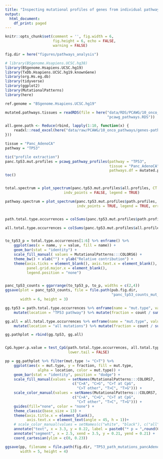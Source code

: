 ```yaml
---
title: "Inspecting mutational profiles of genes from individual pathways"
output: 
  html_document:
    df_print: paged
---
```


```r
knitr::opts_chunk$set(comment = '', fig.width = 6, 
                      fig.height = 6, echo = FALSE, 
                      warning = FALSE)

fig.dir = here("figures/pathways_analysis")

```


```r
# library(BSgenome.Hsapiens.UCSC.hg38)
library(BSgenome.Hsapiens.UCSC.hg19)
library(TxDb.Hsapiens.UCSC.hg19.knownGene)
library(org.Hs.eg.db)
library(tidyverse)
library(ggplot2)
library(MutationalPatterns)
library(here)

ref.genome = "BSgenome.Hsapiens.UCSC.hg19"

mutated.pathways.tissues = readRDS(file = here("data/RDS/PCAWG/10_onco_pathways",
                                               "pcawg_pathways.RDS"))

all.gene.path <- Reduce(rbind, lapply(1:10, function(x) {
    readxl::read_excel(here("data/raw/PCAWG/10_onco_pathways/genes-pathways.xlsx"), sheet = x)
}))
```
 
 
``` r

tissue = "Panc_AdenoCA"
pathway = "TP53"

tic("profile extraction")
panc.tp53.mut.profiles = pcawg_pathway_profiles(pathway = "TP53",
                                                tissue = "Panc_AdenoCA",
                                                pathways.df = mutated.pathways.tissues)
toc()


total.spectrum = plot_spectrum(panc.tp53.mut.profiles$all.profiles, CT = TRUE,condensed = FALSE, 
                           indv_points = FALSE, legend = TRUE)

pathway.spectrum = plot_spectrum(panc.tp53.mut.profiles$path.profiles, CT = TRUE,condensed = FALSE, 
                                 indv_points = TRUE, legend = TRUE, error_bars = 'none')


path.total.type.occurrences = colSums(panc.tp53.mut.profiles$path.profiles)

all.total.type.occurrences = colSums(panc.tp53.mut.profiles$all.profiles)


to_tp53_p = total.type.occurrences[1:6] %>% enframe() %>% 
    ggplot(aes(x = name, y = value, fill = name)) + 
    geom_bar(stat = "identity") + 
    scale_fill_manual( values = MutationalPatterns:::COLORS6) +
    theme_bw() + xlab("") + ylab("Relative contribution") + 
    theme(axis.ticks = element_blank(), axis.text.x = element_blank(), 
          panel.grid.major.x = element_blank(),
          legend.position = "none")


panc_tp53_counts = ggarrange(to_tp53_p, to_p, widths = c(2,4))
ggsave(plot = panc_tp53_counts, file = file.path(pub.fig.dir, 
                                                 "panc_tp53_counts_mut_types.png"),
       width = 6, height = 3)

gg.tp53 = path.total.type.occurrences %>% enframe(name = "mut.type", value = "count") %>%
    mutate(location = "TP53 pathway") %>% mutate(fraction = count / sum(count))

gg.all = all.total.type.occurrences %>% enframe(name = "mut.type", value = "count") %>%
    mutate(location = "all mutations") %>% mutate(fraction = count / sum(count))

gg.pathplot = rbind(gg.tp53, gg.all)


CpG.hyper.p.value = test_CpG(path.total.type.occurrences, all.total.type.occurrences, 
                             lower.tail = FALSE)

pp = gg.pathplot %>% filter(mut.type != "C>T") %>% 
    ggplot(aes(x = mut.type, y = fraction, fill = mut.type, 
               alpha = location, color = mut.type)) + 
    geom_bar(stat = "identity", position = "dodge") + 
    scale_fill_manual(values = setNames(MutationalPatterns:::COLORS7, 
                               c("C>A", "C>G", "C>T at CpG",
                                 "C>T other", "T>C", "T>G"))) +
    scale_color_manual(values = setNames(MutationalPatterns:::COLORS7, 
                               c("C>A", "C>G", "C>T at CpG",
                                 "C>T other", "T>C", "T>G"))) +
    guides(fill="none", color = "none") + 
    theme_classic(base_size = 13) + 
    theme(axis.title.x = element_blank(),
          axis.text.x = element_text(angle = 45, h = 1))+
    # scale_color_manual(values = setNames(c("white", "black"), c("all", "TP53"))))
    annotate("text", x = 3.3, y = 0.22, label = paste0("* p = ",round(CpG.hyper.p.value, 3))) +
    annotate("segment", x = 2.5, xend = 3.5, y = 0.21, yend = 0.21) +
    coord_cartesian(ylim = c(0, 0.23))

ggsave(pp, filename = file.path(fig.dir, "TP53_path_mutations_pancAdenoCA.pdf"),
       width = 5, height = 4)
```

